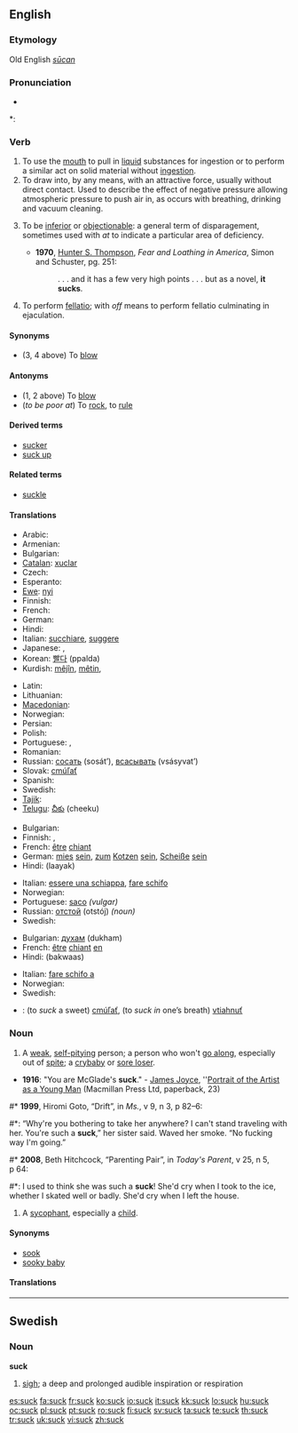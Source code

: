 ==English==

===Etymology===
Old English ''[[sūcan]]''

===Pronunciation===
* {{audio|en-us-suck.ogg|Audio (US)}}

*: {{rhymes|ʌk}}

===Verb===
{{en-verb}}

# To use the [[mouth]] to pull in [[liquid]] substances for ingestion or to perform a similar act on solid material without [[ingestion]].
# To draw into, by any means, with an attractive force, usually without direct contact. Used to describe the effect of  negative pressure allowing atmospheric pressure to push air in, as occurs with breathing, drinking and vacuum cleaning.
# {{colloquial}} To be [[inferior]] or [[objectionable]]: a general term of disparagement, sometimes used with ''at'' to indicate a particular area of deficiency.
#* '''1970''', [[w:Hunter S. Thompson|Hunter S. Thompson]], ''Fear and Loathing in America'', Simon and Schuster, pg. 251:
#*: . . . and it has a few very high points . . . but as a novel, '''it sucks'''.
# To perform [[fellatio]]; with ''off'' means to perform fellatio culminating in ejaculation.

====Synonyms====
* (3, 4 above) To [[blow]]

====Antonyms====
* (1, 2 above) To [[blow]]
* (''to be poor at'') To [[rock]], to [[rule]]

====Derived terms====
* [[sucker]]
* [[suck up]]

====Related terms====
* [[suckle]]

====Translations====
{{trans-top|to use the mouth to pull in liquid substances for ingestion or to perform a similar act on solid material without ingestion}}
* Arabic: {{t+|ar|مص|sc=Arab}}
* Armenian: {{t-|hy|ծծել|tr=ççel|sc=Armn|xs=Armenian}}
* Bulgarian: {{t+|bg|смуча|tr=smuča|sc=Cyrl}}
* [[Catalan]]: [[xuclar]]
* Czech: {{t-|cs|sát}}
* Esperanto: {{t|eo|suĉi |xs=Esperanto}}
* [[Ewe]]: [[nyi]]
* Finnish: {{t+|fi|imeä}}
* French: {{t+|fr|sucer}}
* German: {{t+|de|saugen}}
* Hindi: {{t-|hi|चूसना|tr=cūsnā|sc=Deva|xs=Hindi}}
* Italian: [[succhiare]], [[suggere]]
* Japanese: {{t|ja|吸う|tr=すう, suu|sc=Jpan}},  {{t|ja|しゃぶる|tr=shaburu|sc=Jpan}}
* Korean: [[빨다]] (ppalda)
* Kurdish: [[mêjîn]], [[mêtin]], {{ku-Arab|[[مژین]]}}
{{trans-mid}}
* Latin: {{t-|la|fellare}}
* Lithuanian: {{t-|lt|čiulpti|alt=čiul̃pti|xs=Lithuanian}}
* [[Macedonian]]: {{t-|mk|цица|tr=cíca|sc=Cyrl|xs=Macedonian}}
* Norwegian: {{t-|no|suge}}
* Persian: {{t-|fa|مکیدن|tr=makidan|sc=fa-Arab|xs=Persian}}
* Polish: {{t+|pl|ssać}}
* Portuguese: {{t-|pt|chupar}}, {{t+|pt|sugar}}
* Romanian: {{t+|ro|suge}}
* Russian: [[сосать]] (sosát’), [[всасывать]] (vsásyvat’)
* Slovak: [[cmúľať]]
* Spanish: {{t+|es|chupar}}
* Swedish: {{t+|sv|suga}}
* [[Tajik]]: {{t-|tg|макидан|tr=makidan|sc=Cyrl|xs=Tajik}}
* [[Telugu]]: [[చీకు]] (cheeku)
{{trans-bottom}}

{{trans-top|colloquial: term of general disparagement}}
* Bulgarian: {{t+|bg|духам|tr=dukham|sc=Cyrl}}
* Finnish: {{t+|fi|imeä}}, {{t+|fi|haista}}
* French: [[être]] [[chiant]]
* German: [[mies]] [[sein]], [[zum]] [[kotzen|Kotzen]] [[sein]], [[Scheiße]] [[sein]]
* Hindi: (laayak)
{{trans-mid}}
* Italian: [[essere una schiappa]], [[fare schifo]]
* Norwegian: {{t-|no|suge}}
* Portuguese: [[saco]] ''(vulgar)''
* Russian: [[отстой]] (otstój) ''(noun)''
* Swedish: {{t+|sv|suga}}
{{trans-bottom}}

{{trans-top|colloquial: with at, indicates a particular area of deficiency}}
* Bulgarian: [[духам]] (dukham)
* French: [[être]] [[chiant]] [[en]]
* Hindi: (bakwaas)
{{trans-mid}}
* Italian: [[fare schifo a]]
* Norwegian: {{t-|no|suge}}
* Swedish: {{t+|sv|suga}}
{{trans-bottom}}

{{checktrans-top}}
* {{ttbc|Slovak}}: (to ''suck'' a sweet) [[cmúľať]], (to ''suck in'' one’s breath) [[vtiahnuť]]
{{trans-bottom}}

===Noun===
{{en-noun}}

# {{Canadian}} A [[weak]], [[self-pitying]] person; a person who won't [[go along]], especially out of [[spite]]; a [[crybaby]] or [[sore loser]].
* '''1916''': "You are McGlade's '''suck'''." - [[w:James Joyce|James Joyce]], ''[[w:Portrait of the Artist as a Young Man|Portrait of the Artist as a Young Man]] (Macmillan Press Ltd, paperback, 23)
#* '''1999''', Hiromi Goto, “Drift”, in ''Ms.'', v 9, n 3, p 82–6:
#*: “Why're you bothering to take her anywhere? I can't stand traveling with her. You're such a '''suck''',” her sister said.  Waved her smoke.  “No fucking way I'm going.”
#* '''2008''', Beth Hitchcock, “Parenting Pair”, in ''Today's Parent'', v 25, n 5, p 64:
#*: I used to think she was such a '''suck'''! She'd cry when I took to the ice, whether I skated well or badly.  She'd cry when I left the house.
# {{chiefly|Canadian}} A [[sycophant]], especially a [[child]].

==== Synonyms ====
* [[sook]]
* [[sooky baby]]

====Translations====
{{trans-see|sycophant}}

----

==Swedish==

===Noun===
{{sv-noun-reg-ar}}
'''suck''' {{c}}

# [[sigh]]; a deep and prolonged audible inspiration or respiration

[[es:suck]]
[[fa:suck]]
[[fr:suck]]
[[ko:suck]]
[[io:suck]]
[[it:suck]]
[[kk:suck]]
[[lo:suck]]
[[hu:suck]]
[[oc:suck]]
[[pl:suck]]
[[pt:suck]]
[[ro:suck]]
[[fi:suck]]
[[sv:suck]]
[[ta:suck]]
[[te:suck]]
[[th:suck]]
[[tr:suck]]
[[uk:suck]]
[[vi:suck]]
[[zh:suck]]